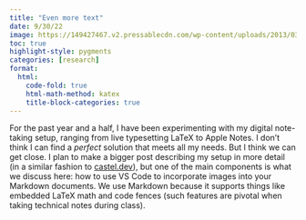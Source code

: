 ```yaml
---
title: "Even more text"
date: 9/30/22
image: https://149427467.v2.pressablecdn.com/wp-content/uploads/2013/03/image-alignment-150x150-1.jpg
toc: true
highlight-style: pygments
categories: [research]
format: 
  html: 
    code-fold: true
    html-math-method: katex
    title-block-categories: true
---
```


For the past year and a half, I have been experimenting with my digital note-taking setup, ranging from live typesetting LaTeX to Apple Notes. I don't think I can find a *perfect* solution that meets all my needs. But I think we can get close. I plan to make a bigger post describing my setup in more detail (in a similar fashion to [castel.dev](castel.dev)), but one of the main components is what we discuss here: how to use VS Code to incorporate images into your Markdown documents. We use Markdown because it supports things like embedded LaTeX math and code fences (such features are pivotal when taking technical notes during class). 